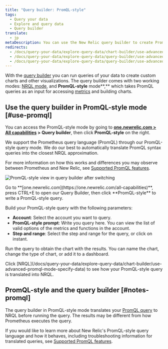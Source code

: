 ```yaml
---
title: "Query builder: PromQL-style"
tags:
  - Query your data
  - Explore and query data
  - Query builder
translate:
  - jp
metaDescription: You can use the New Relic query builder to create PromQL-style queries and charts. 
redirects:
  - /docs/query-your-data/explore-query-data/chart-builder/use-advanced-promql-mode-specify-data
  - /docs/query-your-data/explore-query-data/query-builder/use-advanced-promql-mode-specify-data
  - /docs/query-your-data/explore-query-data/query-builder/use-advanced-promql-style-mode-specify-data
---
```



With the [query builder](/docs/query-your-data/explore-query-data/query-builder/introduction-query-builder) you can run queries of your data to create custom charts and other visualizations. The query builder comes with two working modes: [NRQL mode](/docs/chart-builder/use-chart-builder/choose-data/use-advanced-nrql-mode-specify-data), and **PromQL-style** mode**,** which takes PromQL queries as an input for accessing [metrics](/docs/using-new-relic/data/understand-data/new-relic-data-types#metrics) and building charts.

## Use the query builder in PromQL-style mode [#use-promql]

You can access the PromQL-style mode by going to **[one.newrelic.com > All capabilities](https://one.newrelic.com/all-capabilities) > Query builder**, then click **PromQL-style** on the right.

<Callout variant="tip">
  We support the Prometheus query language (PromQL) through our PromQL-style query mode. We do our best to automatically translate PromQL syntax queries into the closest NRQL approximation.

  For more information on how this works and differences you may observe between Prometheus and New Relic, see [Supported PromQL features](/docs/integrations/prometheus-integrations/view-query-data/supported-promql-features).
</Callout>

<img
  title="PromQL mode"
  alt="PromQL-style view in query builder after switching"
  src={queriesnrqlPromqlQueryBuilder}
/>

<figcaption>
  Go to **[one.newrelic.com](https://one.newrelic.com/all-capabilities)**, press CTRL+E to open our Query Builder, then click **PromQL-style** to write a PromQL-style query.
</figcaption>

Build your PromQL-style query with the following parameters:

* **Account**: Select the account you want to query.
* **PromQL-style prompt**: Write you query here. You can view the list of valid options of the metrics and functions in the account.
* **Step and range**: Select the step and range for the query, or click on instant.

Run the query to obtain the chart with the results. You can name the chart, change the type of chart, or add it to a dashboard.

<Callout variant="tip">
  Click [NRQL](/docs/query-your-data/explore-query-data/chart-builder/use-advanced-promql-mode-specify-data) to see how your PromQL-style query is translated into NRQL.
</Callout>

## PromQL-style and the query builder [#notes-promql]

The query builder in PromQL-style mode translates your [PromQL query](https://prometheus.io/docs/prometheus/latest/querying/basics) to NRQL before running the query. The results may be different from how Prometheus executes the query.

If you would like to learn more about New Relic's PromQL-style query language and how it behaves, including troubleshooting information for translated queries, see [Supported PromQL features](/docs/integrations/prometheus-integrations/view-query-data/supported-promql-features).
